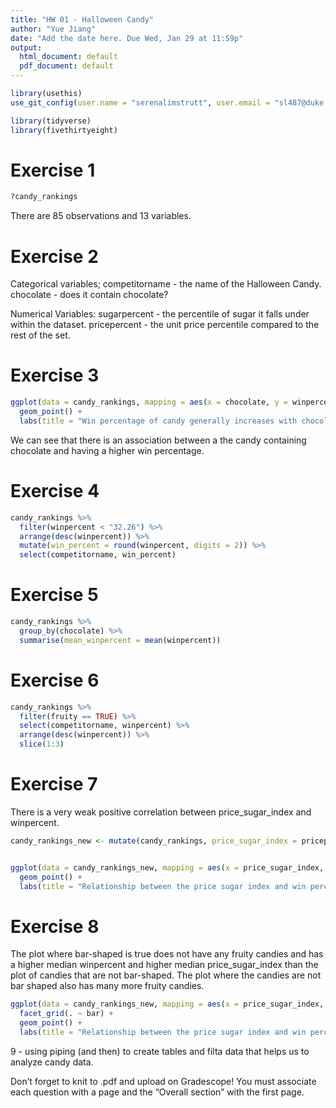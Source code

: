 ```yaml
---
title: "HW 01 - Halloween Candy"
author: "Yue Jiang"
date: "Add the date here. Due Wed, Jan 29 at 11:59p"
output:
  html_document: default
  pdf_document: default
---
```

```r
library(usethis)
use_git_config(user.name = "serenalimstrutt", user.email = "sl487@duke.edu")
```

```r
library(tidyverse)
library(fivethirtyeight)
```

# Exercise 1

```r
?candy_rankings
```

There are 85 observations and 13 variables. 


# Exercise 2

Categorical variables;
competitorname - the name of the Halloween Candy.
chocolate - does it contain chocolate?

Numerical Variables:
sugarpercent - the percentile of sugar it falls under within the dataset.
pricepercent - the unit price percentile compared to the rest of the set.

# Exercise 3

```r
ggplot(data = candy_rankings, mapping = aes(x = chocolate, y = winpercent)) +
  geom_point() +
  labs(title = "Win percentage of candy generally increases with chocolate")

```

We can see that there is an association between a the candy containing chocolate and having a higher win percentage.

# Exercise 4
```r
candy_rankings %>%
  filter(winpercent < "32.26") %>%
  arrange(desc(winpercent)) %>%
  mutate(win_percent = round(winpercent, digits = 2)) %>%
  select(competitorname, win_percent) 
```

# Exercise 5
```r

candy_rankings %>%
  group_by(chocolate) %>%
  summarise(mean_winpercent = mean(winpercent))
```

# Exercise 6
```r
candy_rankings %>%
  filter(fruity == TRUE) %>%
  select(competitorname, winpercent) %>%
  arrange(desc(winpercent)) %>%
  slice(1:3)
```


# Exercise 7
There is a very weak positive correlation between price_sugar_index and winpercent.

```r
candy_rankings_new <- mutate(candy_rankings, price_sugar_index = pricepercent + sugarpercent)


ggplot(data = candy_rankings_new, mapping = aes(x = price_sugar_index, y = winpercent, color = "orange")) +
  geom_point() +
  labs(title = "Relationship between the price sugar index and win percentage")
```


# Exercise 8

The plot where bar-shaped is true does not have any fruity candies and has a higher median winpercent and higher median price_sugar_index than the plot of candies that are not bar-shaped. 
The plot where the candies are not bar shaped also has many more fruity candies. 

```r
ggplot(data = candy_rankings_new, mapping = aes(x = price_sugar_index, y = winpercent, color = fruity == TRUE)) +
  facet_grid(. ~ bar) +
  geom_point() +
  labs(title = "Relationship between the price sugar index and win percentage", subtitle = "Faceted by bar-shaped")
```


9 - using piping (and then) to create tables and filta data that helps us to analyze candy data. 

Don't forget to knit to .pdf and upload on Gradescope! You must associate each question with a page and the "Overall section" with the first page.
